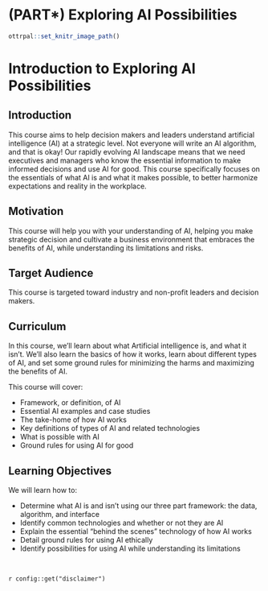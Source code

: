 
# (PART\*) Exploring AI Possibilities {-}

```r
ottrpal::set_knitr_image_path()
```

# Introduction to Exploring AI Possibilities

## Introduction

This course aims to help decision makers and leaders understand artificial intelligence (AI) at a strategic level. Not everyone will write an AI algorithm, and that is okay! Our rapidly evolving AI landscape means that we need executives and managers who know the essential information to make informed decisions and use AI for good. This course specifically focuses on the essentials of what AI is and what it makes possible, to better harmonize expectations and reality in the workplace.


## Motivation

This course will help you with your understanding of AI, helping you make strategic decision and cultivate a business environment that embraces the benefits of AI, while understanding its limitations and risks.

## Target Audience

This course is targeted toward industry and non-profit leaders and decision makers.

## Curriculum

In this course, we'll learn about what Artificial intelligence is, and what it isn't. We'll also learn the basics of how it works, learn about different types of AI, and set some ground rules for minimizing the harms and maximizing the benefits of AI.

This course will cover:

- Framework, or definition, of AI
- Essential AI examples and case studies
- The take-home of how AI works
- Key definitions of types of AI and related technologies
- What is possible with AI
- Ground rules for using AI for good

## Learning Objectives

We will learn how to:

- Determine what AI is and isn't using our three part framework: the data, algorithm, and interface
- Identify common technologies and whether or not they are AI
- Explain the essential "behind the scenes" technology of how AI works
- Detail ground rules for using AI ethically
- Identify possibilities for using AI while understanding its limitations

<br>
<div class = disclaimer>
`r config::get("disclaimer")`
</div>
